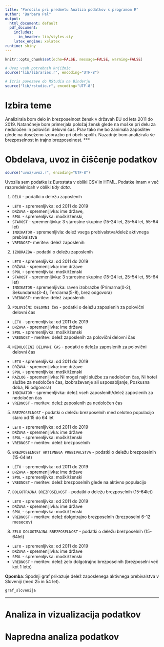```yaml
---
title: "Poročilo pri predmetu Analiza podatkov s programom R"
author: "Barbara Pal"
output:
  html_document: default
  pdf_document:
    includes:
      in_header: lib/styles.sty
    latex_engine: xelatex
runtime: shiny
---
```


```r
knitr::opts_chunk$set(echo=FALSE, message=FALSE, warning=FALSE)

# Uvoz vseh potrebnih knjižnic
source("lib/libraries.r", encoding="UTF-8")
```

```r
# Izris povezave do RStudia na Binderju
source("lib/rstudio.r", encoding="UTF-8")
```

# Izbira teme

Analizirala bom delo in brezposelnost žensk v državah EU od leta 2011 do 2019. Natančneje bom primerjala položaj žensk glede na moške pri delu za nedoločen in polovični delovni čas. Prav tako me bo zanimala zaposlitev glede na doseženo izobrazbo pri obeh spolih. Nazadnje bom analizirala še brezposelnost in trajno brezposelnost.
***

# Obdelava, uvoz in čiščenje podatkov

```r
source("uvoz/uvoz.r", encoding="UTF-8")
```

Uvozila sem podatke iz Eurostata v obliki CSV in HTML. Podatke imam v več razpredelnicah v obliki *tidy data*.

1. `DELO` - podatki o deležu zaposlenih
  - `LETO` - spremenljivka: od 2011 do 2019
  - `DRŽAVA` - spremenljivka: ime države,
  - `SPOL` - spremenljivka: moški/ženski,
  - `STAROST` - spremenljivka: 3 starostne skupine (15-24 let, 25-54 let, 55-64 let)
  - `INDIKATOR` - spremenljivla: delež vsega prebivalstva/delež aktivnega prebivalstva
  - `VREDNOST`- meritev: delež zaposlenih
  
2. `IZOBRAZBA` - podatki o deležu zaposlenih
  - `LETO` - spremenljivka: od 2011 do 2019
  - `DRŽAVA` - spremenljivka: ime države
  - `SPOL` - spremenljivka: moški/ženski
  - `STAROST` - spremenljivka: 3 starostne skupine (15-24 let, 25-54 let, 55-64 let)
  - `INDIKATOR` - spremenljivka: raven izobrazbe (Primarna(0-2), Sekundarna(3-4), Terciarna(5-8), brez odgovora)
  - `VREDNOST`- meritev: delež zaposlenih
  
3. `POLOVIČNI DELOVNI ČAS` - podatki o deležu zaposlenih za polovični delovni čas
  - `LETO` - spremenljivka: od 2011 do 2019
  - `DRŽAVA` - spremenljivka: ime države
  - `SPOL` - spremenljivka: moški/ženski
  - `VREDNOST` - meritev: delež zaposlenih za polovični delovni čas
  
4. `NEDOLOČENI DELOVNI ČAS` - podatki o deležu zaposlenih za polovični delovni čas
  - `LETO` - spremenljivka: od 2011 do 2019
  - `DRŽAVA` - spremenljivka: ime države
  - `SPOL` - spremenljivka: moški/ženski
  - `RAZLOG` - spremenljivka: Ni mogel najti službe za nedoločen čas, Ni hotel službe za nedoločen čas, Izobraževanje ali usposabljanje, Poskusna doba, Ni odgovora)
  - `INDIKATOR` - spremenljivka: delež vseh zaposlenih/delež zaposlenih za nedoločen čas
  - `VREDNOST` - meritev: delež zaposlenih za nedoločen čas
  
5. `BREZPOSELNOST` - podatki o deležu brezposelnih med celotno populacijo staro od 15 do 64 let
  - `LETO` - spremenljivka: od 2011 do 2019
  - `DRŽAVA` - spremenljivka: ime države
  - `SPOL` - spremenljivka: moški/ženski
  - `VREDNOST` - meritev: delež brezposelnih
  
6. `BREZPOSELNOST AKTIVNEGA PREBIVALSTVA` - podatki o deležu brezposelnih (15-64let)
  - `LETO` - spremenljivka: od 2011 do 2019
  - `DRŽAVA` - spremenljivka: ime države
  - `SPOL` - spremenljivka: moški/ženski
  - `VREDNOST` - meritev: delež brezposelnih glede na aktivno populacijo  

7. `DOLGOTRAJNA BREZPOSELNOST` - podatki o deležu brezposelnih (15-64let)
  - `LETO` - spremenljivka: od 2011 do 2019
  - `DRŽAVA` - spremenljivka: ime države
  - `SPOL` - spremenljivka: moški/ženski
  - `VREDNOST` - meritev: delež dolgotrajno brezposelnih (brezposelni 6-12 mesecev)

8. `ZELO DOLGOTRAJNA BREZPOSELNOST` - podatki o deležu brezposelnih (15-64let)
  - `LETO` - spremenljivka: od 2011 do 2019
  - `DRŽAVA` - spremenljivka: ime države
  - `SPOL` - spremenljivka: moški/ženski
  - `VREDNOST` - meritev: delež zelo dolgotrajno brezposelnih (brezposelni več kot 1 leto)
  
**Opomba**: 
Spodnji graf prikazuje delež zaposlenega aktivnega prebivalstva v Sloveniji (med 25 in 54 let).

```r
graf_slovenija
``` 

***

# Analiza in vizualizacija podatkov


# Napredna analiza podatkov

